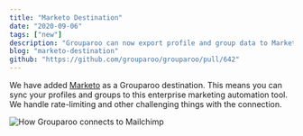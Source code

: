 ```yaml
---
title: "Marketo Destination"
date: "2020-09-06"
tags: ["new"]
description: "Grouparoo can now export profile and group data to Marketo."
blog: "marketo-destination"
github: "https://github.com/grouparoo/grouparoo/pull/642"
---
```


We have added [Marketo](https://www.marketo.com) as a Grouparoo destination. This means you can sync your profiles and groups to this enterprise marketing automation tool. We handle rate-limiting and other challenging things with the connection.

<Image
  maxHeight={250}
  alt="How Grouparoo connects to Mailchimp"
  src="marketo-destination/connection.png"
/>
